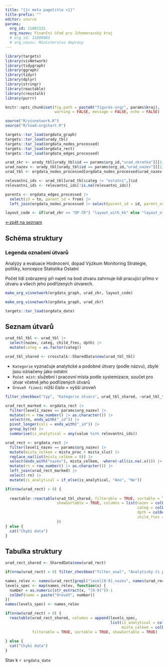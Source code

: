 ```yaml
---
title: "{{< meta pagetitle >}}"
title-prefix: ""
editor: source
params:
  org_id: 11001131
  org_nazev: Finanční úřad pro Jihomoravský kraj
  # org_id: 11000003
  # org_nazev: Ministerstvo dopravy
---
```


```r
library(targets)
library(visNetwork)
library(tidygraph)
library(ggraph)
library(tidyr)
library(dplyr)
library(stringr)
library(reactable)
library(crosstalk)
library(purrr)

knitr::opts_chunk$set(fig.path = paste0("figures-org/", params$kraj), 
                      warning = FALSE, message = FALSE, echo = FALSE)

source("R/visnetwork.R")
source("R/load-orgchart.R")
```

```r
targets::tar_load(orgdata_graph)
targets::tar_load(urady_tbl)
targets::tar_load(orgdata_nodes_processed)
targets::tar_load(orgdata_rect)
targets::tar_load(orgdata_edges_processed)
```

```r
urad_zkr <- urady_tbl[urady_tbl$id == params$org_id,"urad_zkratka"][[1]]
urad_nazev <- urady_tbl[urady_tbl$id == params$org_id,"urad_nazev"][[1]]
urad_tbl <- orgdata_nodes_processed[orgdata_nodes_processed$urad_nazev == urad_nazev,]

relevantni_ids <- urad_tbl[urad_tbl$categ != "ostatní",]$id
relevantni_ids <- relevantni_ids[!is.na(relevantni_ids)]

parents <- orgdata_edges_processed |> 
  select(id = to, parent_id = from) |> 
  left_join(orgdata_nodes_processed |> select(parent_id = id, parent_nazev = nazev))
```

```r
layout_code <- if(urad_zkr == "ÚP ČR") "layout_with_kk" else "layout_nicely"
```

[←zpět na seznam](index.html)

:::{.panel-tabset}

## Schéma struktury

::: callout-note
### Legenda označení útvarů {#legenda-označení-útvarů}

::: legend-box
[Analýzy a evaluace]{.lg .anal} [Hodnocení, dopad]{.lg .hodnoc} [Výzkum]{.lg .vyzk} [Monitoring]{.lg .monit} [Strategie, politiky, koncepce]{.lg .strat} [Statistika]{.lg .stat} [Ostatní]{.lg}
:::
:::

Počet lidí zobrazený při najetí na bod útvaru zahrnuje lidi pracující přímo v útvaru a všech jeho podřízených útvarech.

```r
make_org_visnetwork(orgdata_graph, urad_zkr, layout_code)
```

```r
make_org_visnetwork(orgdata_graph, urad_zkr)
```

```r
targets::tar_load(orgdata_date)
```

## Seznam útvarů

```r
urad_tbl_tbl <- urad_tbl |> 
  select(nazev, categ, child_ftes, dpth) |> 
  mutate(categ = as.factor(categ))

urad_tbl_shared <- crosstalk::SharedData$new(urad_tbl_tbl)
```

- `Kategorie` vyznačuje analytické a podobné útvary (podle názvu), zbylé jsou označeny jako ostatní
- `Počet míst`: služební i pracovní místa podle systemizace, součet pro útvar včetně jeho podřízených útvarů
- `Úroveň řízení`: nižší číslo = vyšší úroveň

:::{.panel-input}

```r
filter_checkbox("typ", "Kategorie útvaru", urad_tbl_shared, ~urad_tbl_tbl$categ, inline = TRUE)
```

:::

```r
urad_rect_marked <- orgdata_rect |> 
  filter(level1_nazev == params$org_nazev) |> 
  mutate(rn = row_number() |> as.character()) |> 
  select(rn, ends_with("_id")) |> 
  pivot_longer(cols = ends_with("_id")) |> 
  group_by(rn) |> 
  summarise(is_analytical = any(value %in% relevantni_ids))

urad_rect <- orgdata_rect |> 
  filter(level1_nazev == params$org_nazev) |> 
  mutate(mista_celkem = mista_prac + mista_sluz) |> 
  replace_na(list(mista_celkem = 0)) |> 
  select(ends_with("nazev"), mista_celkem, -where(~all(is.na(.x)))) |> 
  mutate(rn = row_number() |> as.character()) |> 
  left_join(urad_rect_marked) |> 
  select(-rn) |> 
  mutate(is_analytical = if_else(is_analytical, "Ano", "Ne")) 
```


```r
if(nrow(urad_rect) > 0) {
  
  reactable::reactable(urad_tbl_shared, filterable = TRUE, sortable = TRUE, 
                       showSortable = TRUE, columns = list(nazev = colDef(name = "Název útvaru", minWidth = 150),
                                                           categ = colDef(name = "Kategorie", minWidth = 150),
                                                           dpth = colDef(name = "Úroveň řízení", maxWidth = 100),
                                                           child_ftes = colDef(name = "Počet míst", maxWidth = 100, filterable = FALSE)
                       ))
} else {
  cat("Chybí data")
}
```


## Tabulka struktury

```r
urad_rect_shared <- SharedData$new(urad_rect)
```

:::{.panel-input}

```r
if(nrow(urad_rect) > 0) filter_checkbox("filter_anal", "Analytický či příbuzný útvar", urad_rect_shared, ~urad_rect$is_analytical, inline = TRUE)
```

:::

```r
names_relev <- names(urad_rect[grepl("level[0-9]_nazev", names(urad_rect))])
levels_spec <- map(names_relev, function(x) {
  number = as.numeric(str_extract(x, "[0-9]"))-1
  colDef(name = paste("Úroveň", number))
})
names(levels_spec) <- names_relev
```


```r
if(nrow(urad_rect) > 0) {
  reactable(urad_rect_shared, columns = append(levels_spec,
                                               list(is_analytical = colDef(show = FALSE),
                                                    mista_celkem = colDef(name = "Počet míst", filterable = FALSE))),
            filterable = TRUE, sortable = TRUE, showSortable = TRUE)
  
} else {
  cat("Chybí data")
}

```

:::

Stav k `r orgdata_date`
